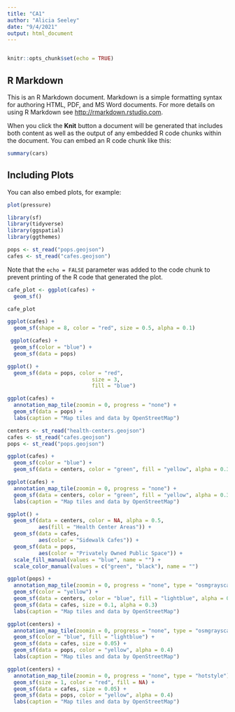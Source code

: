 ```yaml
---
title: "CA1"
author: "Alicia Seeley"
date: "9/4/2021"
output: html_document
---
```

```r

```

```r
knitr::opts_chunk$set(echo = TRUE)
```

## R Markdown

This is an R Markdown document. Markdown is a simple formatting syntax for authoring HTML, PDF, and MS Word documents. For more details on using R Markdown see <http://rmarkdown.rstudio.com>.

When you click the **Knit** button a document will be generated that includes both content as well as the output of any embedded R code chunks within the document. You can embed an R code chunk like this:

```r
summary(cars)
```

## Including Plots

You can also embed plots, for example:

```r
plot(pressure)
```
```r
library(sf)
library(tidyverse)
library(ggspatial)
library(ggthemes)
```

```r
pops <- st_read("pops.geojson")
cafes <- st_read("cafes.geojson")
```

Note that the `echo = FALSE` parameter was added to the code chunk to prevent printing of the R code that generated the plot.
```r
cafe_plot <- ggplot(cafes) +
  geom_sf()

cafe_plot
```
```r
ggplot(cafes) +
  geom_sf(shape = 8, color = "red", size = 0.5, alpha = 0.1)
```
```r
 ggplot(cafes) +
  geom_sf(color = "blue") +
  geom_sf(data = pops)
```
```r
ggplot() +
  geom_sf(data = pops, color = "red", 
                           size = 3,
                           fill = "blue")
```
```r
ggplot(cafes) +
  annotation_map_tile(zoomin = 0, progress = "none") +
  geom_sf(data = pops) +
  labs(caption = "Map tiles and data by OpenStreetMap")
```

```r
centers <- st_read("health-centers.geojson")
cafes <- st_read("cafes.geojson")
pops <- st_read("pops.geojson")
```
```r
ggplot(cafes) +
  geom_sf(color = "blue") +
  geom_sf(data = centers, color = "green", fill = "yellow", alpha = 0.3)
```
```r
ggplot(cafes) +
  annotation_map_tile(zoomin = 0, progress = "none") +
  geom_sf(data = centers, color = "green", fill = "yellow", alpha = 0.3) +
  labs(caption = "Map tiles and data by OpenStreetMap")
```
```r
ggplot() +
  geom_sf(data = centers, color = NA, alpha = 0.5,
          aes(fill = "Health Center Areas")) +
  geom_sf(data = cafes,
          aes(color = "Sidewalk Cafes")) +
  geom_sf(data = pops, 
          aes(color = "Privately Owned Public Space")) +
  scale_fill_manual(values = "blue", name = "") +
  scale_color_manual(values = c("green", "black"), name = "")
```
```r
ggplot(pops) +
  annotation_map_tile(zoomin = 0, progress = "none", type = "osmgrayscale")  +
  geom_sf(color = "yellow") +
  geom_sf(data = centers, color = "blue", fill = "lightblue", alpha = 0.4) +
  geom_sf(data = cafes, size = 0.1, alpha = 0.3)
  labs(caption = "Map tiles and data by OpenStreetMap")
```
```r
ggplot(centers) +
  annotation_map_tile(zoomin = 0, progress = "none", type = "osmgrayscale")  +
  geom_sf(color = "blue", fill = "lightblue") +
  geom_sf(data = cafes, size = 0.05) +
  geom_sf(data = pops, color = "yellow", alpha = 0.4)
  labs(caption = "Map tiles and data by OpenStreetMap")
```

```r
ggplot(centers) +
  annotation_map_tile(zoomin = 0, progress = "none", type = "hotstyle")  +
  geom_sf(size = 1, color = "red", fill = NA) +
  geom_sf(data = cafes, size = 0.05) +
  geom_sf(data = pops, color = "yellow", alpha = 0.4)
  labs(caption = "Map tiles and data by OpenStreetMap")
```

